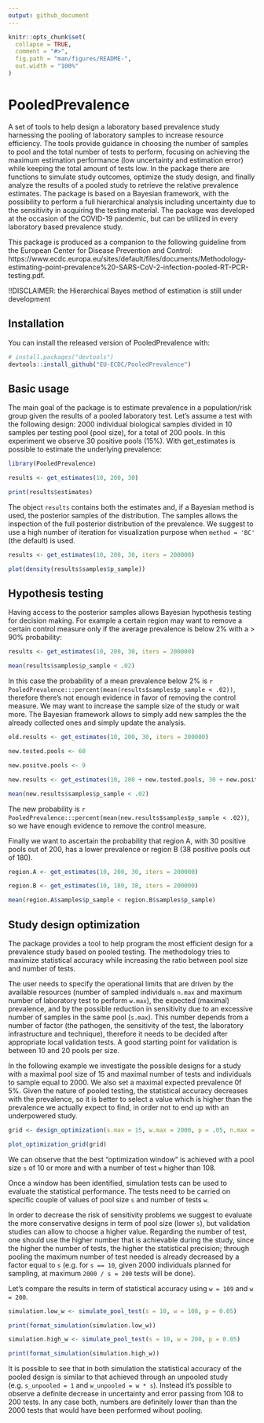 ```yaml
---
output: github_document
---
```


<!-- README.md is generated from README.Rmd. Please edit that file -->

```r
knitr::opts_chunk$set(
  collapse = TRUE,
  comment = "#>",
  fig.path = "man/figures/README-",
  out.width = "100%"
)
```

# PooledPrevalence

<!-- badges: start -->
<!-- badges: end -->

A set of tools to help design a laboratory based prevalence study harnessing the pooling of laboratory samples to increase resource efficiency.
The tools provide guidance in choosing the number of samples to pool and the total number of tests to perform, focusing on achieving the maximum estimation performance (low uncertainty and estimation error) while keeping the total amount of tests low.
In the package there are functions to simulate study outcomes, optimize the study design, and finally analyze the results of a pooled study to retrieve the relative prevalence estimates.
The package is based on a Bayesian framework, with the possibility to perform a full hierarchical analysis including uncertainty due to the sensitivity in acquiring the testing material.
The package was developed at the occasion of the COVID-19 pandemic, but can be utilized in every laboratory based prevalence study.

This package is produced as a companion to the following guideline from the European Center for Disease Prevention and Control: https://www.ecdc.europa.eu/sites/default/files/documents/Methodology-estimating-point-prevalence%20-SARS-CoV-2-infection-pooled-RT-PCR-testing.pdf.

!!DISCLAIMER: the Hierarchical Bayes method of estimation is still under development

## Installation

You can install the released version of PooledPrevalence with:

``` r
# install.packages("devtools")
devtools::install_github("EU-ECDC/PooledPrevalence")
```
## Basic usage

The main goal of the package is to estimate prevalence in a population/risk group given the results of a pooled laboratory test. Let's assume a test with the following design: 2000 individual biological samples divided in 10 samples per testing pool (pool size), for a total of 200 pools. In this experiment we observe 30 positive pools (15%). With get_estimates is possible to estimate the underlying prevalence:

```r
library(PooledPrevalence)

results <- get_estimates(10, 200, 30)

print(results$estimates)
```

The object `results` contains both the estimates and, if a Bayesian method is used, the posterior samples of the distribution. The samples allows the inspection of the full posterior distribution of the prevalence. We suggest to use a high number of iteration for visualization purpose when `method = 'BC'` (the default) is used.

```r

results <- get_estimates(10, 200, 30, iters = 200000)

plot(density(results$samples$p_sample))
```

## Hypothesis testing

Having access to the posterior samples allows Bayesian hypothesis testing for decision making. For example a certain region may want to remove a certain control measure only if the average prevalence is below 2% with a > 90% probability:

```r

results <- get_estimates(10, 200, 30, iters = 200000)

mean(results$samples$p_sample < .02)
```

In this case the probability of a mean prevalence below 2% is `r PooledPrevalence:::percent(mean(results$samples$p_sample < .02))`, therefore there's not enough evidence in favor of removing the control measure. We may want to increase the sample size of the study or wait more. The Bayesian framework allows to simply add new samples the the already collected ones and simply update the analysis.

```r

old.results <- get_estimates(10, 200, 30, iters = 200000)

new.tested.pools <- 60

new.positve.pools <- 9

new.results <- get_estimates(10, 200 + new.tested.pools, 30 + new.positve.pools, iters = 200000)

mean(new.results$samples$p_sample < .02)
```

The new probability is `r PooledPrevalence:::percent(mean(new.results$samples$p_sample < .02))`, so we have enough evidence to remove the control measure.

Finally we want to ascertain the probability that region A, with 30 positive pools out of 200, has a lower prevalence or region B (38 positive pools out of 180).

```r

region.A <- get_estimates(10, 200, 30, iters = 200000)

region.B <- get_estimates(10, 180, 38, iters = 200000)

mean(region.A$samples$p_sample < region.B$samples$p_sample)
```

## Study design optimization

The package provides a tool to help program the most efficient design for a prevalence study based on pooled testing. The methodology tries to maximize statistical accuracy while increasing the ratio between pool size and number of tests.

The user needs to specify the operational limits that are driven by the available resources (number of sampled individuals `n.max` and maximum number of laboratory test to perform `w.max`), the expected (maximal) prevalence, and by the possible reduction in sensitivity due to an excessive number of samples in the same pool (`s.max`). This number depends from a number of factor (the pathogen, the sensitivity of the test, the laboratory infrastructure and technique), therefore it needs to be decided after appropriate local validation tests.
A good starting point for validation is between 10 and 20 pools per size.

In the following example we investigate the possible designs for a study with a maximal pool size of 15 and maximal number of tests and individuals to sample equal to 2000.
We also set a maximal expected prevalence 0f 5%. Given the nature of pooled testing, the statistical accuracy decreases with the prevalence, so it is better to select a value which is higher than the prevalence we actually expect to find, in order not to end up with an underpowered study. 

```r

grid <- design_optimization(s.max = 15, w.max = 2000, p = .05, n.max = 2000)

plot_optimization_grid(grid)
```

We can observe that the best "optimization window" is achieved with a pool size `s` of 10 or more and with a number of test `w` higher than 108.

Once a window has been identified, simulation tests can be used to evaluate the statistical performance. The tests need to be carried on specific couple of values of pool size `s` and number of tests `w`.

In order to decrease the risk of sensitivity problems we suggest to evaluate the more conservative designs in term of pool size (lower `s`), but validation studies can allow to choose a higher value. Regarding the number of test, one should use the higher number that is achievable during the study, since the higher the number of tests, the higher the statistical precision; through pooling the maximum number of test needed is already decreased by a factor equal to `s` (e.g. for `s == 10`, given 2000 individuals planned for sampling, at maximum `2000 / s = 200` tests will be done).

Let's compare the results in term of statistical accuracy using `w = 109` and `w = 200`.

```r

simulation.low_w <- simulate_pool_test(s = 10, w = 108, p = 0.05)

print(format_simulation(simulation.low_w))

simulation.high_w <- simulate_pool_test(s = 10, w = 200, p = 0.05)

print(format_simulation(simulation.high_w))
```

It is possible to see that in both simulation the statistical accuracy of the pooled design is similar to that achieved through an unpooled study (e.g. `s_unpooled = 1` and `w_unpooled = w * s`). Instead it's possible to observe a definite decrease in uncertainty and error passing from 108 to 200 tests. In any case both, numbers are definitely lower than than the 2000 tests that would have been performed wihout pooling.
